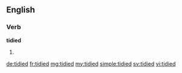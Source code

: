 ==English==

===Verb===
'''tidied'''

# {{past of|tidy}}

[[de:tidied]]
[[fr:tidied]]
[[mg:tidied]]
[[my:tidied]]
[[simple:tidied]]
[[sv:tidied]]
[[vi:tidied]]
